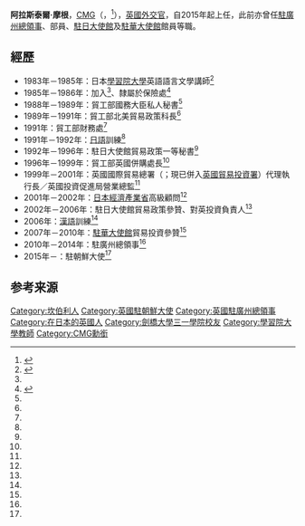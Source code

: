 {{noteTA
|G1=地名
}}
{{Infobox person
|name = 阿拉斯泰爾·摩根<br><small>{{lang|en|Alastair William James Morgan}}</small>
| width          = 270px
|nationality={{GBR}}
|date of birth = {{bd|1958年|5月28日|catIdx=Morgan}}
|place of birth = {{UK}}[[薩里郡|薩里郡]][[坎伯利|坎伯利]]
| death_date= 
| death_place= 
|spouse=
| languages =
|occupation     = [[外交官|外交官]]
| educate =
}}
'''阿拉斯泰爾·摩根'''，[[聖米迦勒及聖喬治同袍勳章|CMG]]（{{lang-en|Alastair William James Morgan}}，{{bd|1958年|5月28日|catIdx=Morgan}}<ref>{{Cite web |language=en |url=http://www.ukwhoswho.com/view/article/oupww/whoswho/U284054 |script-title=en:MORGAN, Alastair William James |publisher={{lang|en|Who's Who 2016'', A & C Black, 2016 (online edition, Oxford University Press, 2015)}} |accessdate=2016-05-25 |archive-date=2019-07-13 |archive-url=https://web.archive.org/web/20190713120657/https://www.ukwhoswho.com/view/10.1093/ww/9780199540884.001.0001/ww-9780199540884-e-284054;jsessionid=279ABC0DACED7F1CE2BCB8B6B3BDB168 |dead-url=no }}</ref>），[[英國|英國]][[外交官|外交官]]，自2015年起上任{{Link-en|英國駐朝鮮大使館|Embassy of the United Kingdom, Pyongyang|英國駐朝鮮民主主義人民共和國大使}}，此前亦曾任[[英國駐廣州總領事館|駐廣州總領事]]、{{Link-en|英國貿工部|Department of Trade and Industry (United Kingdom)|貿工部}}部員、[[英國駐日大使館|駐日大使館]]及[[英國駐華大使館|駐華大使館]]館員等職。

==經歷==
*1983年－1985年：日本[[學習院大學|學習院大學]]英語語言文學講師<ref name="Morgan">{{Cite web|script-title=en:Alastair Morgan|language=en|url=https://www.gov.uk/government/people/alastair-morgan.zh|archiveurl=https://web.archive.org/web/20160604173651/https://www.gov.uk/government/people/alastair-morgan.zh|deadurl=no|archivedate=2016-06-04|accessdate=2016-06-04|author=|publisher=[[英國政府|GOV.UK]]}}</ref>
*1985年－1986年：加入{{Link-en|英國貿工部|Department of Trade and Industry (United Kingdom)|貿工部}}<ref name="Morgan"/>、隸屬於保險處<ref name="govuk">{{Cite web|script-title=en:Stephen Lillie|language=en|url=https://www.gov.uk/government/news/change-of-her-majestys-ambassador-to-the-democratic-peoples-republic-of-korea--2|archiveurl=https://web.archive.org/web/20160315051200/https://www.gov.uk/government/news/change-of-her-majestys-ambassador-to-the-democratic-peoples-republic-of-korea--2|deadurl=no|archivedate=2016-03-15|date=2015-05-11|accessdate=2016-06-04|author=|publisher=[[英國政府|GOV.UK]]}}</ref>
*1988年－1989年：貿工部國務大臣私人秘書<ref name="govuk"/>
*1989年－1991年：貿工部北美貿易政策科長<ref name="govuk"/>
*1991年：貿工部財務處<ref name="govuk"/>
*1991年－1992年：[[日語|日語]]訓練<ref name="govuk"/>
*1992年－1996年：駐日大使館貿易政策一等秘書<ref name="govuk"/>
*1996年－1999年：貿工部英國併購處長<ref name="govuk"/>
*1999年－2001年：英國國際貿易總署（{{lang|en|BTI}}；現已併入[[英國貿易投資署|英國貿易投資署]]）代理執行長／英國投資促進局營業總監<ref name="govuk"/>
*2001年－2002年：[[日本經濟產業省|日本經濟產業省]]高級顧問<ref name="govuk"/>
*2002年－2006年：駐日大使館貿易政策參贊、對英投資負責人<ref name="Morgan"></ref>
*2006年：[[漢語|漢語]]訓練<ref name="govuk"/>
*2007年－2010年：[[英國駐華大使館|駐華大使館]]貿易投資參贊<ref name="Morgan"/>
*2010年－2014年：駐廣州總領事<ref name="govuk"/>
*2015年－：駐朝鮮大使<ref name="govuk"/>

==参考来源==
{{注脚}}
{{s-start}}
{{s-dip}}
{{succession box
|before = {{Link-en|麥可·吉福德|Michael Gifford}}
|after = {{Link-ja|郭科林|コリン・クルックス}}
|title = {{Link-en|英國駐朝鮮大使館|Embassy of the United Kingdom, Pyongyang|英國駐朝鮮大使}}
|years =2015年－2018年
}}
{{succession box
|before = [[戴偉紳|戴偉紳]]
|after = [[盧墨雪|盧墨雪]]
|title = [[英國駐廣州總領事館|英國駐廣州總領事]]
|years =2010年－2014年
}}
{{s-end}}

{{DEFAULTSORT:Morgan, Alastair}}
[[Category:坎伯利人|Category:坎伯利人]]
[[Category:英國駐朝鮮大使|Category:英國駐朝鮮大使]]
[[Category:英國駐廣州總領事|Category:英國駐廣州總領事]]
[[Category:在日本的英國人|Category:在日本的英國人]]
[[Category:劍橋大學三一學院校友|Category:劍橋大學三一學院校友]]
[[Category:學習院大學教師|Category:學習院大學教師]]
[[Category:CMG勳銜|Category:CMG勳銜]]